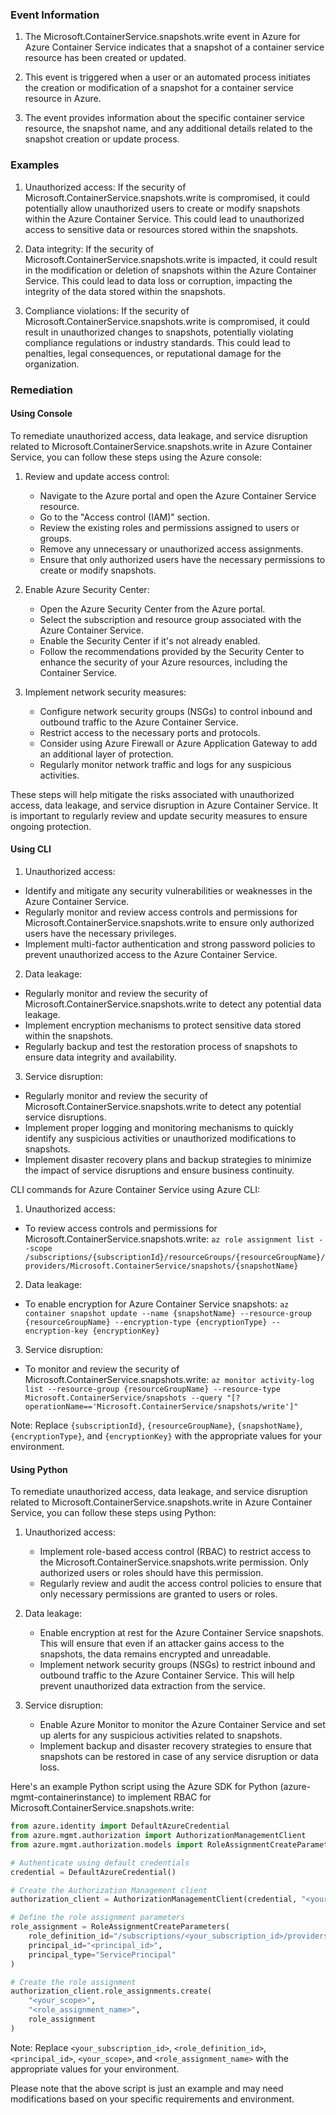 
### Event Information

1. The Microsoft.ContainerService.snapshots.write event in Azure for Azure Container Service indicates that a snapshot of a container service resource has been created or updated.

2. This event is triggered when a user or an automated process initiates the creation or modification of a snapshot for a container service resource in Azure.

3. The event provides information about the specific container service resource, the snapshot name, and any additional details related to the snapshot creation or update process.


### Examples

1. Unauthorized access: If the security of Microsoft.ContainerService.snapshots.write is compromised, it could potentially allow unauthorized users to create or modify snapshots within the Azure Container Service. This could lead to unauthorized access to sensitive data or resources stored within the snapshots.

2. Data integrity: If the security of Microsoft.ContainerService.snapshots.write is impacted, it could result in the modification or deletion of snapshots within the Azure Container Service. This could lead to data loss or corruption, impacting the integrity of the data stored within the snapshots.

3. Compliance violations: If the security of Microsoft.ContainerService.snapshots.write is compromised, it could result in unauthorized changes to snapshots, potentially violating compliance regulations or industry standards. This could lead to penalties, legal consequences, or reputational damage for the organization.

### Remediation

#### Using Console

To remediate unauthorized access, data leakage, and service disruption related to Microsoft.ContainerService.snapshots.write in Azure Container Service, you can follow these steps using the Azure console:

1. Review and update access control: 
   - Navigate to the Azure portal and open the Azure Container Service resource.
   - Go to the "Access control (IAM)" section.
   - Review the existing roles and permissions assigned to users or groups.
   - Remove any unnecessary or unauthorized access assignments.
   - Ensure that only authorized users have the necessary permissions to create or modify snapshots.

2. Enable Azure Security Center:
   - Open the Azure Security Center from the Azure portal.
   - Select the subscription and resource group associated with the Azure Container Service.
   - Enable the Security Center if it's not already enabled.
   - Follow the recommendations provided by the Security Center to enhance the security of your Azure resources, including the Container Service.

3. Implement network security measures:
   - Configure network security groups (NSGs) to control inbound and outbound traffic to the Azure Container Service.
   - Restrict access to the necessary ports and protocols.
   - Consider using Azure Firewall or Azure Application Gateway to add an additional layer of protection.
   - Regularly monitor network traffic and logs for any suspicious activities.

These steps will help mitigate the risks associated with unauthorized access, data leakage, and service disruption in Azure Container Service. It is important to regularly review and update security measures to ensure ongoing protection.

#### Using CLI

1. Unauthorized access:
- Identify and mitigate any security vulnerabilities or weaknesses in the Azure Container Service.
- Regularly monitor and review access controls and permissions for Microsoft.ContainerService.snapshots.write to ensure only authorized users have the necessary privileges.
- Implement multi-factor authentication and strong password policies to prevent unauthorized access to the Azure Container Service.

2. Data leakage:
- Regularly monitor and review the security of Microsoft.ContainerService.snapshots.write to detect any potential data leakage.
- Implement encryption mechanisms to protect sensitive data stored within the snapshots.
- Regularly backup and test the restoration process of snapshots to ensure data integrity and availability.

3. Service disruption:
- Regularly monitor and review the security of Microsoft.ContainerService.snapshots.write to detect any potential service disruptions.
- Implement proper logging and monitoring mechanisms to quickly identify any suspicious activities or unauthorized modifications to snapshots.
- Implement disaster recovery plans and backup strategies to minimize the impact of service disruptions and ensure business continuity.

CLI commands for Azure Container Service using Azure CLI:

1. Unauthorized access:
- To review access controls and permissions for Microsoft.ContainerService.snapshots.write:
  `az role assignment list --scope /subscriptions/{subscriptionId}/resourceGroups/{resourceGroupName}/providers/Microsoft.ContainerService/snapshots/{snapshotName}`

2. Data leakage:
- To enable encryption for Azure Container Service snapshots:
  `az container snapshot update --name {snapshotName} --resource-group {resourceGroupName} --encryption-type {encryptionType} --encryption-key {encryptionKey}`

3. Service disruption:
- To monitor and review the security of Microsoft.ContainerService.snapshots.write:
  `az monitor activity-log list --resource-group {resourceGroupName} --resource-type Microsoft.ContainerService/snapshots --query "[?operationName=='Microsoft.ContainerService/snapshots/write']"`

Note: Replace `{subscriptionId}`, `{resourceGroupName}`, `{snapshotName}`, `{encryptionType}`, and `{encryptionKey}` with the appropriate values for your environment.

#### Using Python

To remediate unauthorized access, data leakage, and service disruption related to Microsoft.ContainerService.snapshots.write in Azure Container Service, you can follow these steps using Python:

1. Unauthorized access:
   - Implement role-based access control (RBAC) to restrict access to the Microsoft.ContainerService.snapshots.write permission. Only authorized users or roles should have this permission.
   - Regularly review and audit the access control policies to ensure that only necessary permissions are granted to users or roles.

2. Data leakage:
   - Enable encryption at rest for the Azure Container Service snapshots. This will ensure that even if an attacker gains access to the snapshots, the data remains encrypted and unreadable.
   - Implement network security groups (NSGs) to restrict inbound and outbound traffic to the Azure Container Service. This will help prevent unauthorized data extraction from the service.

3. Service disruption:
   - Enable Azure Monitor to monitor the Azure Container Service and set up alerts for any suspicious activities related to snapshots.
   - Implement backup and disaster recovery strategies to ensure that snapshots can be restored in case of any service disruption or data loss.

Here's an example Python script using the Azure SDK for Python (azure-mgmt-containerinstance) to implement RBAC for Microsoft.ContainerService.snapshots.write:

```python
from azure.identity import DefaultAzureCredential
from azure.mgmt.authorization import AuthorizationManagementClient
from azure.mgmt.authorization.models import RoleAssignmentCreateParameters

# Authenticate using default credentials
credential = DefaultAzureCredential()

# Create the Authorization Management client
authorization_client = AuthorizationManagementClient(credential, "<your_subscription_id>")

# Define the role assignment parameters
role_assignment = RoleAssignmentCreateParameters(
    role_definition_id="/subscriptions/<your_subscription_id>/providers/Microsoft.Authorization/roleDefinitions/<role_definition_id>",
    principal_id="<principal_id>",
    principal_type="ServicePrincipal"
)

# Create the role assignment
authorization_client.role_assignments.create(
    "<your_scope>",
    "<role_assignment_name>",
    role_assignment
)
```

Note: Replace `<your_subscription_id>`, `<role_definition_id>`, `<principal_id>`, `<your_scope>`, and `<role_assignment_name>` with the appropriate values for your environment.

Please note that the above script is just an example and may need modifications based on your specific requirements and environment.

